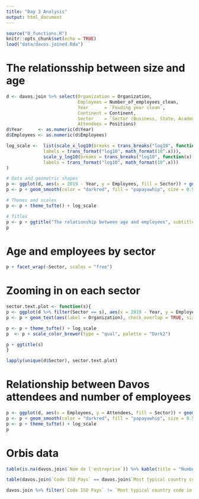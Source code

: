 ```yaml
---
title: "Day 3 Analysis"
output: html_document
---
```


```r
source("0_functions.R")
knitr::opts_chunk$set(echo = TRUE)
load("data/davos.joined.Rda")
```

# The relationsship between size and age

```r
d <- davos.join %>% select(Organization = Organization,
                           Employees = Number_of_employees_clean,
                           Year      = `Fouding year clean`,
                           Continent = Continent,
                           Sector    = `Sector (Business, State, Academia, Media, International organisation)`,
                           Attendees = Positions) 
d$Year      <- as.numeric(d$Year)
d$Employees <- as.numeric(d$Employees)  

log_scale <-  list(scale_x_log10(breaks = trans_breaks("log10", function(x) 10^x),
              labels = trans_format("log10", math_format(10^.x))),
              scale_y_log10(breaks = trans_breaks("log10", function(x) 10^x),
              labels = trans_format("log10", math_format(10^.x)))
)

# Data and geometric shapes
p <- ggplot(d, aes(x = 2019 - Year, y = Employees, fill = Sector)) + geom_point(shape = 21)
p <- p + geom_smooth(color = "darkred", fill = "papayawhip", size = 0.5, alpha = 0.5) 

# Themes and scales
p <- p + theme_tufte() + log_scale

# Titles
p <- p + ggtitle("The relationship between age and employees", subtitle = paste(sum(complete.cases(d)), "complete cases out of", nrow(d), "cases")) + xlab("Organization age") + ylab("Number of employees")
p
```


# Age and employees by sector
```r
p + facet_wrap(~Sector, scales = "free") 
```

# Zooming in on each sector
```r
sector.text.plot <- function(s){
p <- ggplot(d %>% filter(Sector == s), aes(x = 2019 - Year, y = Employees, color = Continent))
p <- p + geom_text(aes(label = Organization), check_overlap = TRUE, size = 3) 

p <- p + theme_tufte() + log_scale
p  <- p + scale_color_brewer(type = "qual", palette = "Dark2")

p + ggtitle(s)
}

lapply(unique(d$Sector), sector.text.plot)
```

# Relationship between Davos attendees and number of employees
```r
p <- ggplot(d, aes(x = Employees, y = Attendees, fill = Sector)) + geom_point(shape = 21)
p <- p + geom_smooth(color = "darkred", fill = "papayawhip", size = 0.5, alpha = 0.5) 
p <- p + theme_tufte() + log_scale
p 
```
# Orbis data

```r
table(is.na(davos.join$`Nom de l'entreprise`)) %>% kable(title = "Number of missing in Orbis")

table(davos.join$`Code ISO Pays` == davos.join$`Most typical country code in WEF`) %>% kable(title = "Agreement between Antons davos Country code and Orbis")

davos.join %>% filter(`Code ISO Pays` != `Most typical country code in WEF`) %>% select(Organization, `Most typical country code in WEF`, `Code ISO Pays`) %>% head(30) %>% kable()
```

